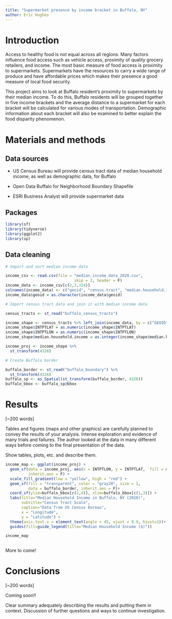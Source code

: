 ```yaml
---
title: "Supermarket presence by income bracket in Buffalo, NY"
author: Eric Hughes
---
```


# Introduction

Access to healthy food is not equal across all regions. Many factors influence food access such as vehicle access, proximity of quality grocery retailers, and income. The most basic measure of food access is proximity to supermarkets. Supermarkets have the resources to carry a wide range of produce and have affordable prices which makes their presence a good measure of local food security.

This project aims to look at Buffalo resident's proximity to supermarkets by their median income. To do this, Buffalo residents will be grouped together in five income brackets and the average distance to a supermarket for each bracket will be calculated for various modes of transportation. Demographic information about each bracket will also be examined to better explain the food disparity phenomenon.  


# Materials and methods

## Data sources

- US Census Bureau will provide census tract data of median household income, as well as demographic data, for Buffalo

- Open Data Buffalo for Neighborhood Boundary Shapefile

- ESRI Business Analyst will provide supermarket data

## Packages
```r
library(sf)
library(tidyverse)
library(ggplot2)
library(sp)
```


## Data cleaning

```r
# Import and sort median income data

income_csv <- read.csv(file = "median_income_data_2020.csv",
                              skip = 2, header = F)
income_data <- income_csv[c(2,3,324)]
colnames(income_data) <- c("geoid", "census.tract", "median.household.income")
income_data$geoid = as.character(income_data$geoid)

# Import census tract data and join it with median income data

census_tracts <- st_read("buffalo_census_tracts") 

income_shape <- census_tracts %>% left_join(income_data, by = c("GEOID" = "geoid"))
income_shape$INTPTLAT = as.numeric(income_shape$INTPTLAT)
income_shape$INTPTLON = as.numeric(income_shape$INTPTLON)
income_shape$median.household.income = as.integer(income_shape$median.household.income)

income_proj <- income_shape %>% 
  st_transform(4326) 

# Create Buffalo border

buffalo_border <- st_read("buffalo_boundary") %>%
  st_transform(4326)
buffalo_sp <- as_Spatial(st_transform(buffalo_border, 4326))
buffalo_bbox <- buffalo_sp@bbox

```

# Results

[~200 words]

Tables and figures (maps and other graphics) are carefully planned to convey the results of your analysis. Intense exploration and evidence of many trials and failures. The author looked at the data in many different ways before coming to the final presentation of the data.

Show tables, plots, etc. and describe them.

```r
income_map <- ggplot(income_proj) + 
  geom_sf(data = income_proj, aes(x = INTPTLON, y = INTPTLAT,  fill = median.household.income), 
          inherit.aes = F) +
  scale_fill_gradient(low = "yellow", high = "red") +
  geom_sf(fill = "transparent", color = "gray20", size = 1, 
          data = buffalo_border, inherit.aes = F)+
  coord_sf(ylim=buffalo_bbox[c(2,4)], xlim=buffalo_bbox[c(1,3)]) +
  labs(title="Median Household Income in Buffalo, NY (2020)",
       subtitle="Census Tract Scale",
       caption="Data from US Census Bureau",
       x = "Longitude",
       y = "Latitude") +
  theme(axis.text.x = element_text(angle = 45, vjust = 0.9, hjust=1))+
  guides(fill=guide_legend(title="Median Household Income ($)")) 

income_map
  
```

More to come!
  

# Conclusions

[~200 words]

Coming soon!!

Clear summary adequately describing the results and putting them in context. Discussion of further questions and ways to continue investigation.
